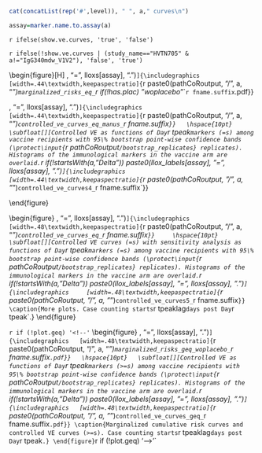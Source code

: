 ```r
cat(concatList(rep('#',level)), " ", a," curves\n")

assay=marker.name.to.assay(a)
```  

\newif\ifshowvecurves
\showvecurves`r ifelse(show.ve.curves, 'true', 'false')`

\newif\ifshowsen
\showsen`r ifelse(!show.ve.curves | (study_name=="HVTN705" & a!="IgG340mdw_V1V2"), 'false', 'true')`


\begin{figure}[H]
\center
  \subfloat[][Marginalized cumulative incidence rate curves for trichotomized Day `r tpeak` markers among vaccine recipients. The gray line is the overall cumulative incidence rate curve in the placebo arm.]{\includegraphics
  [width=.44\textwidth,keepaspectratio]{`r paste0(pathCoRoutput, "/", a, "_")`marginalized_risks_cat_`r fname.suffix`.pdf}}
  \hspace{10pt}
  \subfloat[][Marginalized cumulative risk as functions of Day `r tpeak` markers (=s) among vaccine recipients with 95\% bootstrap point-wise confidence bands (\protect\input{`r pathCoRoutput`/bootstrap_replicates} replicates). The horizontal lines indicate the overall cumulative risk of the placebo and vaccine arms and its 95\% point-wise confidence interval. Histograms of the immunological markers in the vaccine arm are overlaid. `r if(!startsWith(a,"Delta")) paste0(llox_labels[assay], "=", lloxs[assay], ".")`]{\includegraphics
  [width=.44\textwidth,keepaspectratio]{`r paste0(pathCoRoutput, "/", a, "_")`marginalized_risks_eq_`r if(!has.plac) "woplacebo_"``r fname.suffix`.pdf}}


\ifshowvecurves

  \subfloat[][Controlled VE as functions of Day `r tpeak` markers (=s) among vaccine recipients with 95\% bootstrap point-wise confidence bands (\protect\input{`r pathCoRoutput`/bootstrap_replicates} replicates). Histograms of the immunological markers in the vaccine arm are overlaid. `r if(!startsWith(a,"Delta")) paste0(llox_labels[assay], "=", lloxs[assay], ".")`]{\includegraphics
  [width=.44\textwidth,keepaspectratio]{`r paste0(pathCoRoutput, "/", a, "_")`controlled_ve_curves_eq_manus_`r fname.suffix`}}
  \hspace{10pt}
  \subfloat[][Controlled VE as functions of Day `r tpeak` markers (=s) among vaccine recipients with 95\% bootstrap point-wise confidence bands (\protect\input{`r pathCoRoutput`/bootstrap_replicates} replicates). Histograms of the immunological markers in the vaccine arm are overlaid. `r if(!startsWith(a,"Delta")) paste0(llox_labels[assay], "=", lloxs[assay], ".")`]{\includegraphics
  [width=.44\textwidth,keepaspectratio]{`r paste0(pathCoRoutput, "/", a, "_")`controlled_ve_curves4_`r fname.suffix`}}

\fi

\caption{Marginalized cumulative risk curves and VE curves (=s). Case counting starts `r tpeaklag` days post Day `r tpeak`.}
\end{figure}

\clearpage



\ifshowsen

  \begin{figure}
  \center
    \subfloat[][Controlled VE curves (=s) with sensitivity analysis as functions of Day `r tpeak` markers (=s) among vaccine recipients with 95\% bootstrap point-wise confidence bands (\protect\input{`r pathCoRoutput`/bootstrap_replicates} replicates). Histograms of the immunological markers in the vaccine arm are overlaid. `r if(!startsWith(a,"Delta")) paste0(llox_labels[assay], "=", lloxs[assay], ".")` ]{\includegraphics
    [width=.48\textwidth,keepaspectratio]{`r paste0(pathCoRoutput, "/", a, "_")`controlled_ve_curves_eq_`r fname.suffix`}}
    \hspace{10pt}
    \subfloat[][Controlled VE curves (=s) with sensitivity analysis as functions of Day `r tpeak` markers (=s) among vaccine recipients with 95\% bootstrap point-wise confidence bands (\protect\input{`r pathCoRoutput`/bootstrap_replicates} replicates). Histograms of the immunological markers in the vaccine arm are overlaid. `r if(!startsWith(a,"Delta")) paste0(llox_labels[assay], "=", lloxs[assay], ".")` ]{\includegraphics
    [width=.48\textwidth,keepaspectratio]{`r paste0(pathCoRoutput, "/", a, "_")`controlled_ve_curves5_`r fname.suffix`}}
  \caption{More plots. Case counting starts `r tpeaklag` days post Day `r tpeak`.}
  \end{figure}
  
  \clearpage

\fi



`r if (!plot.geq) '<!--'`
\begin{figure}
\center
  \subfloat[][Marginalized cumulative risk as functions of Day `r tpeak` markers above a threshold ($\geq s$) among vaccine recipients with 95\% bootstrap point-wise confidence bands (at least 5 cases are required, \protect\input{`r pathCoRoutput`/bootstrap_replicates} replicates). The horizontal lines indicate the overall cumulative risk of the vaccine arm and its 95\% point-wise confidence interval. Histograms of the immunological markers in the vaccine arm are overlaid. `r if(!startsWith(a,"Delta")) paste0(llox_labels[assay], "=", lloxs[assay], ".")`]{\includegraphics
  [width=.48\textwidth,keepaspectratio]{`r paste0(pathCoRoutput, "/", a, "_")`marginalized_risks_geq_woplacebo_`r fname.suffix`.pdf}}
  \hspace{10pt}
  \subfloat[][Controlled VE as functions of Day `r tpeak` markers (>=s) among vaccine recipients with 95\% bootstrap point-wise confidence bands (\protect\input{`r pathCoRoutput`/bootstrap_replicates} replicates). Histograms of the immunological markers in the vaccine arm are overlaid. `r if(!startsWith(a,"Delta")) paste0(llox_labels[assay], "=", lloxs[assay], ".")`]{\includegraphics
  [width=.48\textwidth,keepaspectratio]{`r paste0(pathCoRoutput, "/", a, "_")`controlled_ve_curves_geq_`r fname.suffix`.pdf}}
\caption{Marginalized cumulative risk curves and controlled VE curves (>=s). Case counting starts `r tpeaklag` days post Day `r tpeak`.}
\end{figure}
`r if (!plot.geq) '-->'`





\begin{figure}
\center
  \subfloat[][log(-log) of marginalized cumulative incidence rate curves for trichotomized Day `r tpeak` markers among vaccine recipients. ]{\includegraphics
  [width=.48\textwidth,keepaspectratio]{`r paste0(pathCoRoutput, "/", a, "_")`marginalized_risks_cat_logclog_`r fname.suffix`.pdf}}
\caption{More plots. Case counting starts `r tpeaklag` days post Day `r tpeak`.}
\end{figure}
\clearpage



\clearpage
\setlength{\tabcolsep}{.5ex}
\small
\input{`r paste0(pathCoRoutput, "/", a, "_")`marginalized_risks_eq_`r fname.suffix`}
\clearpage


\ifshowvecurves
  \clearpage
  \setlength{\tabcolsep}{.5ex}
  \input{`r paste0(pathCoRoutput, "/", a, "_")`controlled_ve_eq_`r fname.suffix`}
\fi


\ifshowsen
  \clearpage
  \setlength{\tabcolsep}{.5ex}
  \input{`r paste0(pathCoRoutput, "/", a, "_")`controlled_ve_sens_eq_`r fname.suffix`}
\fi



